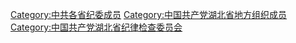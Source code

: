 [[Category:中共各省纪委成员|Category:中共各省纪委成员]]
[[Category:中国共产党湖北省地方组织成员|Category:中国共产党湖北省地方组织成员]]
[[Category:中国共产党湖北省纪律检查委员会|Category:中国共产党湖北省纪律检查委员会]]